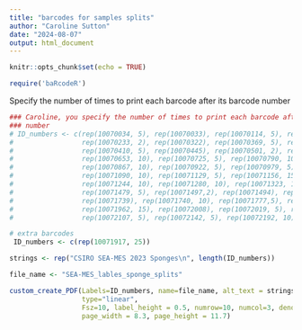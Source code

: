 ```yaml
---
title: "barcodes for samples splits"
author: "Caroline Sutton"
date: "2024-08-07"
output: html_document
---
```


```r
knitr::opts_chunk$set(echo = TRUE)

require('baRcodeR')
```


Specify the number of times to print each barcode after its
barcode number
```r
### Caroline, you specify the number of times to print each barcode after its
### number
# ID_numbers <- c(rep(10070034, 5), rep(10070033), rep(10070114, 5), rep(10070142,3), rep(10070141, 2),
#                 rep(10070233, 2), rep(10070322), rep(10070369, 5), rep(10070370, 10), rep(10070410, 5),
#                 rep(10070410, 5), rep(10070445), rep(10070501, 2), rep(10070545), rep(10070617, 2),
#                 rep(10070653, 10), rep(10070725, 5), rep(10070790, 10), rep(1007013, 5), rep(10070843, 5),
#                 rep(10070867, 10), rep(10070922, 5), rep(10070979, 5), rep(10071031), rep(10071063, 5),
#                 rep(10071090, 10), rep(10071129, 5), rep(10071156, 15), rep(10071191, 10), rep(10071207, 10),
#                 rep(10071244, 10), rep(10071280, 10), rep(10071323, 10), rep(10071377), rep(10071428, 6),
#                 rep(10071479, 5), rep(10071497,2), rep(10071494), rep(10071499), rep(10071566), rep(10071604, 2),
#                 rep(10071739), rep(10071740, 10), rep(10071777,5), rep(10071829, 5), rep(10071861,3), rep(10071917, 15),
#                 rep(10071962, 15), rep(10072008), rep(10072019, 5), rep(10072019, 5), rep(10072059, 10), rep(10072082, 5),
#                 rep(10072107, 5), rep(10072142, 5), rep(10072192, 10), rep(10072192, 10), rep(10072227, 10))

# extra barcodes
 ID_numbers <- c(rep(10071917, 25))
```


```r
strings <- rep("CSIRO SEA-MES 2023 Sponges\n", length(ID_numbers))

file_name <- "SEA-MES_lables_sponge_splits"

custom_create_PDF(Labels=ID_numbers, name=file_name, alt_text = strings, 
                  type="linear",
                  Fsz=10, label_height = 0.5, numrow=10, numcol=3, denote="\n",
                  page_width = 8.3, page_height = 11.7)
```

